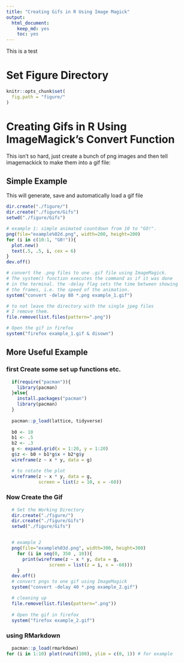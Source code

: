 ```yaml
---
title: "Creating Gifs in R Using Image Magick"
output: 
  html_document: 
    keep_md: yes
    toc: yes
---
```


This is a test 

# Set Figure Directory


```r
knitr::opts_chunk$set(
  fig.path = "figure/"
)
```


# Creating Gifs in R Using ImageMagick's Convert Function

This isn't so hard, just create a bunch of png images and then tell imagemackick to make them into a gif file:

## Simple Example

This will generate, save and automatically load a gif file

```r

dir.create("./figure/")
dir.create("./figure/Gifs")
setwd("./figure/Gifs")

# example 1: simple animated countdown from 10 to "GO!".
png(file="example%02d.png", width=200, height=200)
for (i in c(10:1, "G0!")){
  plot.new()
  text(.5, .5, i, cex = 6)
}
dev.off()

# convert the .png files to one .gif file using ImageMagick. 
# The system() function executes the command as if it was done
# in the terminal. the -delay flag sets the time between showing
# the frames, i.e. the speed of the animation.
system("convert -delay 80 *.png example_1.gif")

# to not leave the directory with the single jpeg files
# I remove them.
file.remove(list.files(pattern=".png"))

# Open the gif in firefox
system("firefox example_1.gif & disown")

```


## More Useful Example

### first Create some set up functions etc.

```r
  if(require("pacman")){
    library(pacman)
  }else{
    install.packages("pacman")
    library(pacman)
  }
  
  pacman::p_load(lattice, tidyverse)
  
  b0 <- 10
  b1 <- .5
  b2 <- .3
  g <- expand.grid(x = 1:20, y = 1:20)
  g$z <- b0 + b1*g$x + b2*g$y
  wireframe(z ~ x * y, data = g)

  # to rotate the plot
  wireframe(z ~ x * y, data = g,
            screen = list(z = 10, x = -60))

```

### Now Create the Gif

```r

  # Set the Working Directory
  dir.create("./figure/")
  dir.create("./figure/Gifs")
  setwd("./figure/Gifs")


  # example 2
  png(file="example%03d.png", width=300, height=300)
    for (i in seq(0, 350 , 10)){
      print(wireframe(z ~ x * y, data = g,
                screen = list(z = i, x = -60)))
    }
  dev.off()
  # convert pngs to one gif using ImageMagick
  system("convert -delay 40 *.png example_2.gif")

  # cleaning up
  file.remove(list.files(pattern=".png"))
  
  # Open the gif in firefox
  system("firefox example_2.gif")

```

### using RMarkdown

```r
  pacman::p_load(rmarkdown)
for (i in 1:10) plot(runif(100), ylim = c(0, 1)) # for example
```
